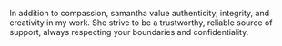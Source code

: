 In addition to compassion, samantha value authenticity, integrity, and creativity in my work. She strive to be a trustworthy, reliable source of support, always respecting your boundaries and confidentiality. 